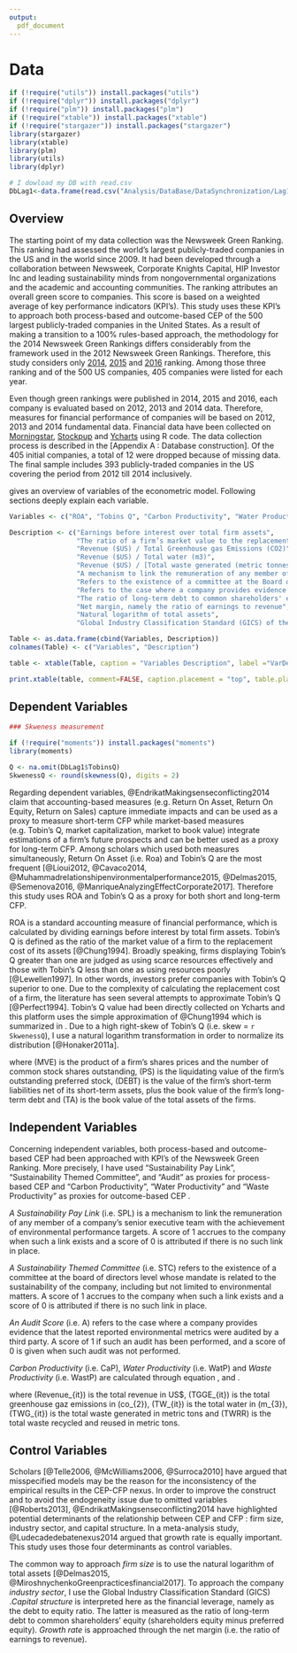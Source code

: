 ```yaml
---
output:
  pdf_document
---
```

# Data 

```r
if (!require("utils")) install.packages("utils")
if (!require("dplyr")) install.packages("dplyr")
if (!require("plm")) install.packages("plm")
if (!require("xtable")) install.packages("xtable")
if (!require("stargazer")) install.packages("stargazer")
library(stargazer)
library(xtable)
library(plm)
library(utils)
library(dplyr)

# I dowload my DB with read.csv
DbLag1<-data.frame(read.csv("Analysis/DataBase/DataSynchronization/Lag1.csv", sep = ",",stringsAsFactors=FALSE, header = TRUE ))

```


## Overview

The starting point of my data collection was the Newsweek Green Ranking. This ranking had assessed the world’s largest publicly-traded companies in the US and in the world since 2009. It had been developed through a collaboration between Newsweek, Corporate Knights Capital, HIP Investor Inc and leading sustainability minds from nongovernmental organizations and the academic and accounting communities. The ranking attributes an overall green score to companies. This score is based on a weighted average of key performance indicators (KPI's). This study uses these KPI's to approach both process-based and outcome-based CEP of the 500 largest publicly-traded companies in the United States. As a result of making a transition to a 100% rules-based approach, the methodology for the 2014 Newsweek Green Rankings differs considerably from the framework used in the 2012 Newsweek Green Rankings. Therefore, this study considers only [2014](http://www.newsweek.com/green/worlds-greenest-companies-2014), [2015](http://www.newsweek.com/green-2015/top-green-companies-world-2015) and [2016](http://www.newsweek.com/green-2016/top-green-companies-world-2016) ranking. Among those three ranking and of the 500 US companies, 405 companies were listed for each year.


Even though green rankings were published in 2014, 2015 and 2016, each company is evaluated based on 2012, 2013 and 2014 data. Therefore, measures for financial performance of companies will be based on 2012, 2013 and 2014 fundamental data. Financial data have been collected on [Morningstar](http://www.morningstar.be/be/default.aspx), [Stockpup](http://www.stockpup.com/) and [Ycharts](https://ycharts.com/) using R code. The data collection process is described in the [Appendix A : Database construction]. Of the 405 initial companies, a total of 12 were dropped because of missing data. The final sample includes 393 publicly-traded companies in the US covering the period from 2012 till 2014 inclusively. 

\autoref{VarDef} gives an overview of variables of the econometric model. Following sections deeply explain each variable.

```r

Variables <- c("ROA", "Tobins Q", "Carbon Productivity", "Water Productivity", "Waste Productivity", "Sustainability Pay Link", "Sustainable Themed Commitment", "Audit Score", "Financial Leverage", "Growth", "Firm Size", "Industry")

Description <- c("Earnings before interest over total firm assets",
                 "The ratio of a firm’s market value to the replacement cost of its assets",
                 "Revenue ($US) / Total Greenhouse gas Emissions (CO2)",
                 "Revenue ($US) / Total water (m3)",
                 "Revenue ($US) / [Total waste generated (metric tonnes)–waste recycled/reused (tones)]",
                 "A mechanism to link the remuneration of any member of a company's senior executive team with the achievement of environmental performance targets. Dummy variable which equals 1 if such a link exists and 0 otherwise",
                 "Refers to the existence of a committee at the Board of Directors level whose mandate is related to the sustainability of the company, including but not limited to environmental matters. Dummy variable which equals 1 if such a committee exists and 0 otherwise",
                 "Refers to the case where a company provides evidence that the latest reported environmental metrics were audited by a third party. Dummy variable which equals 1 if such evidences exist and 0 otherwise",
                 "The ratio of long-term debt to common shareholders' equity (shareholders equity minus preferred equity)",
                 "Net margin, namely the ratio of earnings to revenue",
                 "Natural logarithm of total assets",
                 "Global Industry Classification Standard (GICS) of the firm. The variable take a value from 1 to 10 where 1 = Consumer Discretionary, 2 = Consumer Staples, 3 = Energy, 4 = Financials, 5 = Health Care, 6 = Industrials, 7 = Information Technology, 8 = Materials, 9 = Pharmaceuticals / Biotechnology, 10 = Telecommunication Services and 11 = Utilities")

Table <- as.data.frame(cbind(Variables, Description))
colnames(Table) <- c("Variables", "Description")

table <- xtable(Table, caption = "Variables Description", label ="VarDef", align = c("l","p{4cm}", "p{10cm}"))

print.xtable(table, comment=FALSE, caption.placement = "top", table.placement = "h", hline.after = c(-1,-1,0,12))

```


## Dependent Variables

```r
### Skweness measurement

if (!require("moments")) install.packages("moments")
library(moments)

Q <- na.omit(DbLag1$TobinsQ)
SkwenessQ <- round(skewness(Q), digits = 2)
```

Regarding dependent variables, @EndrikatMakingsenseconflicting2014 claim that accounting-based measures (e.g. Return On Asset, Return On Equity, Return on Sales) capture immediate impacts and can be used as a proxy to measure short-term CFP while market-based measures (e.g. Tobin's Q, market capitalization, market to book value) integrate estimations of a firm’s future prospects and can be better used as a proxy for long-term CFP. Among scholars which used both measures simultaneously, Return On Asset (i.e. Roa) and Tobin's Q are the most frequent [@Lioui2012, @Cavaco2014, @Muhammadrelationshipenvironmentalperformance2015, @Delmas2015, @Semenova2016, @ManriqueAnalyzingEffectCorporate2017]. Therefore this study uses ROA and Tobin's Q as a proxy for both short and long-term CFP.

ROA is a standard accounting measure of financial performance, which is calculated by dividing earnings before interest by total firm assets. Tobin's Q is defined as the ratio of the market value of a firm to the replacement cost of its assets [@Chung1994]. Broadly speaking, firms displaying Tobin’s Q greater than one are judged as using scarce resources effectively and those with Tobin’s Q less than one as using resources poorly [@Lewellen1997]. In other words, investors prefer companies with Tobin's Q superior to one. Due to the complexity of calculating the replacement cost of a firm, the literature has seen several attempts to approximate Tobin's Q [@Perfect1994]. Tobin's Q value had been directly collected on Ycharts and this platform uses the simple approximation of @Chung1994 which is summarized in \autoref{Chung}. Due to a high right-skew of Tobin's Q (i.e. skew = `r SkwenessQ `), I use a natural logarithm transformation in order to normalize its distribution [@Honaker2011a].

\begin{equation}
Tobin's Q = \frac{MVE + PS + DEBT}{TA}
\label{Chung}
\end{equation}


where \(MVE\) is the product of a firm's shares prices and the number of common stock shares outstanding, \(PS\) is the liquidating value of the firm's outstanding preferred stock, \(DEBT\) is the value of the firm's short-term liabilities net of its short-term assets, plus the book value of the firm's long-term debt and \(TA\) is the book value of the total assets of the firms.

\newpage

## Independent Variables


Concerning independent variables, both process-based and outcome-based CEP had been approached with KPI's of the Newsweek Green Ranking. More precisely, I have used “Sustainability Pay Link”, “Sustainability Themed Committee”, and “Audit” as proxies for process-based CEP and "Carbon Productivity", "Water Productivity" and "Waste Productivity" as proxies for outcome-based CEP \footnote{Newsweek Green Ranking have an other KPI that capture outcome-based CEP, namely Energy Productivity. Inserting this variable into my models create multicollinearity (Variance Inflaction Factor superior to 5 for both Energy and Carbon Productivity). Consequently, I do not consider this KPI in my econometric model.}. 

*A Sustainability Pay Link* (i.e. SPL) is a mechanism to link the remuneration of any member of a company’s senior executive team with the achievement of environmental performance targets. A score of 1 accrues to the company when such a link exists and a score of 0 is attributed if there is no such link in place.

*A Sustainability Themed Committee* (i.e. STC) refers to the existence of a committee at the board of directors level whose mandate is related to the sustainability of the company, including but not limited to environmental matters. A score of 1 accrues to the company when such a link exists and a score of 0 is attributed if there is no such link in place.

*An Audit Score* (i.e. A) refers to the case where a company provides evidence that the latest reported environmental metrics were audited by a third party. A score of 1 if such an audit has been performed, and a score of 0 is given when such audit was not performed.

*Carbon Productivity* (i.e. CaP), *Water Productivity* (i.e. WatP) and *Waste Productivity* (i.e. WastP) are calculated through equation \ref{CaP}, \ref{WatP} and \ref{WastP}. 


\begin{equation}
CaP_{it} = \frac{Revenue_{it}}{TGGE_{it}}
\label{CaP}
\end{equation}

\begin{equation}
WatP_{it} = \frac{Revenue_{it}}{TW_{it}}
\label{WatP}
\end{equation}

\begin{equation}
WastP_{it} = \frac{Revenue_{it}}{(TWG_{it} - TWRR_{it})}
\label{WastP}
\end{equation}

where \(Revenue_{it}\) is the total revenue in US$, \(TGGE_{it}\) is the total greenhouse gaz emissions in \(co_{2}\), \(TW_{it}\) is the total water in \(m_{3}\), \(TWG_{it}\) is the total waste generated in metric tons and \(TWRR\) is the total waste recycled and reused in metric tons.


## Control Variables


Scholars [@Telle2006, @McWilliams2006, @Surroca2010] have argued that misspecified models may be the reason for the inconsistency of the empirical results in the CEP-CFP nexus. In order to improve the construct and to avoid the endogeneity issue due to omitted variables [@Roberts2013], @EndrikatMakingsenseconflicting2014 have highlighted potential determinants of the relationship between CEP and CFP : firm size, industry sector, and capital structure. In a meta-analysis study, @Ludecadedebatenexus2014 argued that growth rate is equally important. This study uses those four determinants as control variables.

The common way to approach *firm size* is to use the natural logarithm of total assets [@Delmas2015, @MiroshnychenkoGreenpracticesfinancial2017]. To approach the company *industry sector*, I use the Global Industry Classification Standard (GICS) \footnote{The GICS classification is composed of eleven industry sectors, namely : Consumer Discretionary, Consumer Staples, Energy, Financials, Health Care, Industrials, Information Technology, Materials, Pharmaceuticals / Biotechnology, Telecommunication Services and Utilities.}.*Capital structure* is interpreted here as the financial leverage, namely as the debt to equity ratio. The latter is measured as the ratio of long-term debt to common shareholders’ equity (shareholders equity minus preferred equity). *Growth rate* is approached through the net margin (i.e. the ratio of earnings to revenue).

 
















